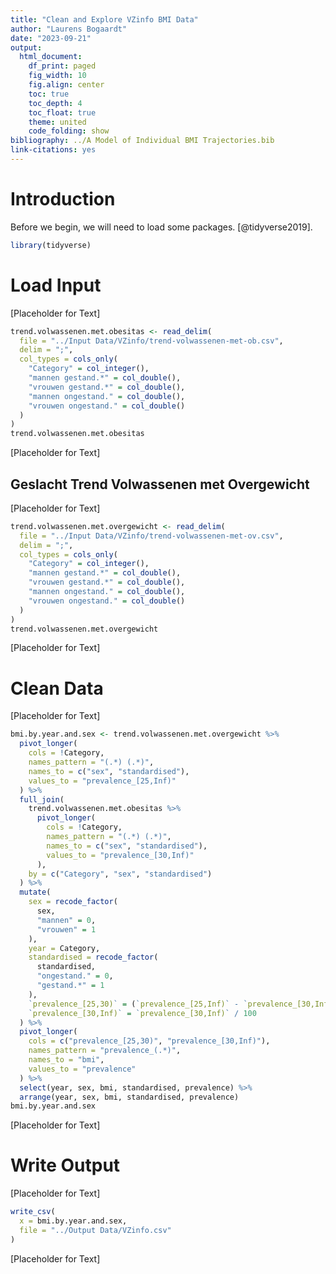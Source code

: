 ```yaml
---
title: "Clean and Explore VZinfo BMI Data"
author: "Laurens Bogaardt"
date: "2023-09-21"
output:
  html_document:
    df_print: paged
    fig_width: 10
    fig.align: center
    toc: true
    toc_depth: 4
    toc_float: true
    theme: united
    code_folding: show
bibliography: ../A Model of Individual BMI Trajectories.bib
link-citations: yes
---
```


# Introduction

Before we begin, we will need to load some packages.
[@tidyverse2019].

```r
library(tidyverse)
```

# Load Input

[Placeholder for Text]

```r
trend.volwassenen.met.obesitas <- read_delim(
  file = "../Input Data/VZinfo/trend-volwassenen-met-ob.csv",
  delim = ";",
  col_types = cols_only(
    "Category" = col_integer(),
    "mannen gestand.*" = col_double(),
    "vrouwen gestand.*" = col_double(),
    "mannen ongestand." = col_double(),
    "vrouwen ongestand." = col_double()
  )
)
trend.volwassenen.met.obesitas
```

[Placeholder for Text]

## Geslacht Trend Volwassenen met Overgewicht

[Placeholder for Text]

```r
trend.volwassenen.met.overgewicht <- read_delim(
  file = "../Input Data/VZinfo/trend-volwassenen-met-ov.csv",
  delim = ";",
  col_types = cols_only(
    "Category" = col_integer(),
    "mannen gestand.*" = col_double(),
    "vrouwen gestand.*" = col_double(),
    "mannen ongestand." = col_double(),
    "vrouwen ongestand." = col_double()
  )
)
trend.volwassenen.met.overgewicht
```

[Placeholder for Text]

# Clean Data

[Placeholder for Text]

```r
bmi.by.year.and.sex <- trend.volwassenen.met.overgewicht %>%
  pivot_longer(
    cols = !Category,
    names_pattern = "(.*) (.*)",
    names_to = c("sex", "standardised"),
    values_to = "prevalence_[25,Inf)"
  ) %>%
  full_join(
    trend.volwassenen.met.obesitas %>%
      pivot_longer(
        cols = !Category,
        names_pattern = "(.*) (.*)",
        names_to = c("sex", "standardised"),
        values_to = "prevalence_[30,Inf)"
      ),
    by = c("Category", "sex", "standardised")
  ) %>%
  mutate(
    sex = recode_factor(
      sex,
      "mannen" = 0,
      "vrouwen" = 1
    ),
    year = Category,
    standardised = recode_factor(
      standardised,
      "ongestand." = 0,
      "gestand.*" = 1
    ),
    `prevalence_[25,30)` = (`prevalence_[25,Inf)` - `prevalence_[30,Inf)`) / 100,
    `prevalence_[30,Inf)` = `prevalence_[30,Inf)` / 100
  ) %>%
  pivot_longer(
    cols = c("prevalence_[25,30)", "prevalence_[30,Inf)"),
    names_pattern = "prevalence_(.*)",
    names_to = "bmi",
    values_to = "prevalence"
  ) %>%
  select(year, sex, bmi, standardised, prevalence) %>%
  arrange(year, sex, bmi, standardised, prevalence)
bmi.by.year.and.sex
```

[Placeholder for Text]

# Write Output

[Placeholder for Text]

```r
write_csv(
  x = bmi.by.year.and.sex,
  file = "../Output Data/VZinfo.csv"
)
```

[Placeholder for Text]
